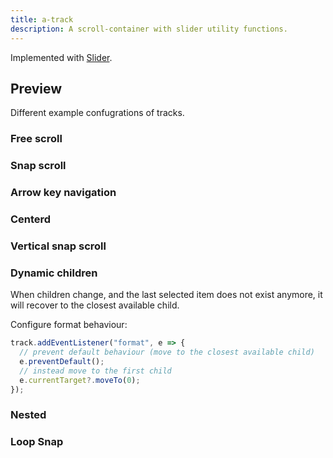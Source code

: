 ```yaml
---
title: a-track
description: A scroll-container with slider utility functions.
---
```



<Elements />

<Pills>
  <Lit />
</Pills>

Implemented with [Slider](/sv-frontend-library/mono/components/slider).

<TypeDoc source="../packages/elements/packages/track" symbol="Track" />

## Preview

Different example confugrations of tracks.

### Free scroll

<div class="not-content">
  <a-track overflowscroll>
    <div>
      <canvas class="bg-slate-500 m-1" />
    </div>
    <div>
      <canvas class="bg-slate-500 m-1" />
    </div>
    <div>
      <canvas class="bg-slate-500 m-1" />
    </div>
    <div>
      <canvas class="bg-slate-500 m-1" />
    </div>
    <div>
      <canvas class="bg-slate-500 m-1" />
    </div>
    <div>
      <canvas class="bg-slate-500 m-1" />
    </div>
  </a-track>
</div>

### Snap scroll

<div class="not-content">
  <a-track snap>
    <a href="#" class="block flex-none pr-4">
      <canvas width={260} height={280} class="bg-slate-500" />
    </a>
    <a href="#" class="block flex-none pr-4">
      <canvas width={260} height={280} class="bg-slate-500" />
    </a>
    <a href="#" class="block flex-none pr-4">
      <canvas width={260} height={280} class="bg-slate-500" />
    </a>
    <a href="#" class="block flex-none pr-4">
      <canvas width={260} height={280} class="bg-slate-500" />
    </a>
    <a href="#" class="block flex-none pr-4">
      <canvas width={260} height={280} class="bg-slate-500" />
    </a>
    <a href="#" class="block flex-none pr-4">
      <canvas width={260} height={280} class="bg-slate-500" />
    </a>
    <a href="#" class="block flex-none pr-4">
      <canvas width={260} height={280} class="bg-slate-500" />
    </a>
    <a href="#" class="block flex-none pr-4">
      <canvas width={260} height={280} class="bg-slate-500" />
    </a>
    <a href="#" class="block flex-none pr-4">
      <canvas width={260} height={280} class="bg-slate-500" />
    </a>
    <a href="#" class="block flex-none pr-4">
      <canvas width={260} height={280} class="bg-slate-500" />
    </a>
    <a href="#" class="block flex-none pr-4">
      <canvas width={260} height={280} class="bg-slate-500" />
    </a>
    <a href="#" class="block flex-none pr-4">
      <canvas width={260} height={280} class="bg-slate-500" />
    </a>
    <a href="#" class="block flex-none pr-4">
      <canvas width={260} height={280} class="bg-slate-500" />
    </a>
    <a href="#" class="block flex-none pr-4">
      <canvas width={260} height={280} class="bg-slate-500" />
    </a>
  </a-track>
</div>

### Arrow key navigation

<div class="not-content">
  <a-track tabindex="0">
    <div class="block flex-none pr-4">
      <canvas width={260} height={280} class="bg-slate-500" />
    </div>
    <div class="block flex-none pr-4">
      <canvas width={260} height={280} class="bg-slate-500" />
    </div>
    <div class="block flex-none pr-4">
      <canvas width={260} height={280} class="bg-slate-500" />
    </div>
    <div class="block flex-none pr-4">
      <canvas width={260} height={280} class="bg-slate-500" />
    </div>
    <div class="block flex-none pr-4">
      <canvas width={260} height={280} class="bg-slate-500" />
    </div>
    <div class="block flex-none pr-4">
      <canvas width={260} height={280} class="bg-slate-500" />
    </div>
  </a-track>
</div>

### Centerd

<div class="not-content overflow-hidden">
  <a-track snap class="overflow-visible  ml-[calc(50%-150px)] w-[278px]">
    <a href="#" class="block flex-none pr-4">
      <canvas width={260} height={280} class="bg-slate-500" />
    </a>
    <a href="#" class="block flex-none pr-4">
      <canvas width={260} height={280} class="bg-slate-500" />
    </a>
    <a href="#" class="block flex-none pr-4">
      <canvas width={260} height={280} class="bg-slate-500" />
    </a>
    <a href="#" class="block flex-none pr-4">
      <canvas width={260} height={280} class="bg-slate-500" />
    </a>
    <a href="#" class="block flex-none pr-4">
      <canvas width={260} height={280} class="bg-slate-500" />
    </a>
    <a href="#" class="block flex-none pr-4">
      <canvas width={260} height={280} class="bg-slate-500" />
    </a>
    <a href="#" class="block flex-none pr-4">
      <canvas width={260} height={280} class="bg-slate-500" />
    </a>
    <a href="#" class="block flex-none pr-4">
      <canvas width={260} height={280} class="bg-slate-500" />
    </a>
    <a href="#" class="block flex-none pr-4">
      <canvas width={260} height={280} class="bg-slate-500" />
    </a>
    <a href="#" class="block flex-none pr-4">
      <canvas width={260} height={280} class="bg-slate-500" />
    </a>
    <a href="#" class="block flex-none pr-4">
      <canvas width={260} height={280} class="bg-slate-500" />
    </a>
    <a href="#" class="block flex-none pr-4">
      <canvas width={260} height={280} class="bg-slate-500" />
    </a>
    <a href="#" class="block flex-none pr-4">
      <canvas width={260} height={280} class="bg-slate-500" />
    </a>
    <a href="#" class="block flex-none pr-4">
      <canvas width={260} height={280} class="bg-slate-500" />
    </a>
  </a-track>
</div>

### Vertical snap scroll

<div class="not-content">
  <a-track snap
        class="flex h-[250px] w-[250px] flex-col overflow-hidden"
        vertical>
    <div class="flex-none py-2 font-bold">
      <canvas width={200} height={64} class="bg-slate-500 m-1" />
    </div>
    <div class="flex-none py-2 font-bold">
      <canvas width={200} height={64} class="bg-slate-500 m-1" />
    </div>
    <div class="flex-none py-2 font-bold">
      <canvas width={200} height={64} class="bg-slate-500 m-1" />
    </div>
    <div class="flex-none py-2 font-bold">
      <canvas width={200} height={64} class="bg-slate-500 m-1" />
    </div>
    <div class="flex-none py-2 font-bold">
      <canvas width={200} height={64} class="bg-slate-500 m-1" />
    </div>
    <div class="flex-none py-2 font-bold">
      <canvas width={200} height={64} class="bg-slate-500 m-1" />
    </div>
    <div class="flex-none py-2 font-bold">
      <canvas width={200} height={64} class="bg-slate-500 m-1" />
    </div>
    <div class="flex-none py-2 font-bold">
      <canvas width={200} height={64} class="bg-slate-500 m-1" />
    </div>
    <div class="flex-none py-2 font-bold">
      <canvas width={200} height={64} class="bg-slate-500 m-1" />
    </div>
  </a-track>
</div>

### Dynamic children

When children change, and the last selected item does not exist anymore, it will recover to the closest available child.

<VariableTrack client:load />

Configure format behaviour:

```typescript
track.addEventListener("format", e => {
  // prevent default behaviour (move to the closest available child)
  e.preventDefault();
  // instead move to the first child
  e.currentTarget?.moveTo(0);
});
```

### Nested

<div class="not-content">
  <a-track snap>
    <div class="flex-none pr-4">
      <canvas width={260} height={280} class="bg-slate-500" />
    </div>
    <div class="flex-none pr-4">
      <a-track vertical snap class="flex h-[280px] flex-col overflow-hidden">
        <div class="flex-none pb-2 font-bold">
          <canvas width={200} height={64} class="bg-slate-500" />
        </div>
        <div class="flex-none pb-2 font-bold">
          <canvas width={200} height={64} class="bg-slate-500" />
        </div>
        <div class="flex-none pb-2 font-bold">
          <canvas width={200} height={64} class="bg-slate-500" />
        </div>
        <div class="flex-none pb-2 font-bold">
          <canvas width={200} height={64} class="bg-slate-500" />
        </div>
        <div class="flex-none pb-2 font-bold">
          <canvas width={200} height={64} class="bg-slate-500" />
        </div>
        <div class="flex-none pb-2 font-bold">
          <canvas width={200} height={64} class="bg-slate-500" />
        </div>
        <div class="flex-none pb-2 font-bold">
          <canvas width={200} height={64} class="bg-slate-500" />
        </div>
        <div class="flex-none pb-2 font-bold">
          <canvas width={200} height={64} class="bg-slate-500" />
        </div>
        <div class="flex-none pb-2 font-bold">
          <canvas width={200} height={64} class="bg-slate-500" />
        </div>
      </a-track>
    </div>
    <div class="flex-none pr-4">
      <canvas width={260} height={280} class="bg-slate-500" />
    </div>
    <div class="flex-none pr-4">
      <canvas width={260} height={280} class="bg-slate-500" />
    </div>
    <div class="flex-none pr-4">
      <canvas width={260} height={280} class="bg-slate-500" />
    </div>
    <div class="flex-none pr-4">
      <canvas width={260} height={280} class="bg-slate-500" />
    </div>
    <div class="flex-none pr-4">
      <canvas width={260} height={280} class="bg-slate-500" />
    </div>
  </a-track>
</div>

### Loop Snap

<div class="not-content">
  <a-track snap loop>
    <div class="flex-none w-full">
      <canvas width={720} height={480} class="w-full bg-slate-500" />
    </div>
    <div class="flex-none w-full">
      <canvas width={720} height={480} class="w-full bg-slate-400" />
    </div>
    <div class="flex-none w-full">
      <canvas width={720} height={480} class="w-full bg-slate-300" />
    </div>
    <div class="flex-none w-full">
      <canvas width={720} height={480} class="w-full bg-slate-200" />
    </div>
    <div class="flex-none w-full">
      <canvas width={720} height={480} class="w-full bg-slate-100" />
    </div>
    <div class="flex-none w-full">
      <canvas width={720} height={480} class="w-full bg-slate-600" />
    </div>
  </a-track>
</div>
